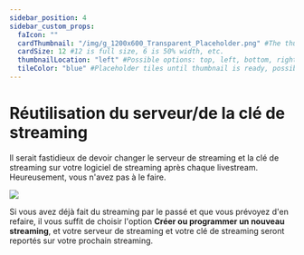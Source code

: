 ---
sidebar_position: 4
sidebar_custom_props:
  faIcon: ""
  cardThumbnail: "/img/g_1200x600_Transparent_Placeholder.png" #The thumbnail on the category card.
  cardSize: 12 #12 is full size, 6 is 50% width, etc.
  thumbnailLocation: "left" #Possible options: top, left, bottom, right, none
  tileColor: "blue" #Placeholder tiles until thumbnail is ready, possible options: blue, cream, darkpurple, lightpurple, mauve, orange, pink, none
---

# Réutilisation du serveur/de la clé de streaming

Il serait fastidieux de devoir changer le serveur de streaming et la clé de streaming sur votre logiciel de streaming après chaque livestream. Heureusement, vous n'avez pas à le faire.

<Image src="/img/fr/Live.png" />

Si vous avez déjà fait du streaming par le passé et que vous prévoyez d'en refaire, il vous suffit de choisir l'option **Créer ou programmer un nouveau streaming**, et votre serveur de streaming et votre clé de streaming seront reportés sur votre prochain streaming.
